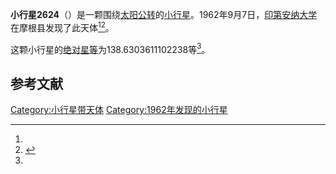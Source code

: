 {{Infobox planet
| bgcolour = #FFFFC0
| name = 2624 Samitchell
| symbol = 
| image = 
| caption = 
| discovery = yes
| discovery_ref = 
| discoverer = [[印第安纳大学|印第安纳大学]]
| discovery_site = [[摩根县|摩根县]] 
| discovered = 1962年9月7日
| designations = yes
| mp_name = 
| named_after = 
| alt_names = 1962 RE/ 1954 UF / 1969 PY / 1977 NJ / 1978 RW5 / 1988 BR5
| mp_category = [[外小行星带|外小行星带]]
| orbit_ref = <ref name="a">[http://ssd.jpl.nasa.gov/sbdb.cgi?sstr=2624 2624 Samitchell] {{Wayback|url=http://ssd.jpl.nasa.gov/sbdb.cgi?sstr=2624 |date=20200820020706 }}，小行星數據庫瀏覽器（JPL Small-Body Database Browser）－[[美国国家航空航天局|美国国家航空航天局]]喷气推进实验室</ref>
| epoch = 2456400.5 (2013年4月18日更新)
| aphelion = {{convert|4.402239365103861|AU|km|3|abbr=on|lk=out}}
| perihelion = {{convert|3.486968949045157|AU|km|3|abbr=on}}
| semimajor = {{convert|3.944604157074509|AU|km|3|abbr=on}}
| eccentricity = 0.116015496
| period = 2861.564695 [[日|日]]<br />7.83[[儒略年|儒略年]]
| avg_speed = 
| inclination = 2.796461732852685
| asc_node = 161.5660225244839
| mean_anomaly = 
| arg_peri = 138.6303611102238
| satellites = 
| physical_characteristics = yes
| dimensions = 
| mass = 
| density = 
| surface_grav = 
| escape_velocity = 
| sidereal_day = 
| axial_tilt = 
| pole_ecliptic_lat = 
| pole_ecliptic_lon = 
| albedo = 
| temperatures= 
| temp_name1 = 
| mean_temp_1 = 
| max_temp_1 = 
| temp_name2 = 
| max_temp_2 = 
| spectral_type = 
| abs_magnitude = 138.6303611102238
}}

'''小行星2624'''（{{lang-en|2624 Samitchell}}）是一颗围绕[[太阳|太阳]][[公转|公转]]的[[小行星|小行星]]。1962年9月7日，[[印第安纳大学|印第安纳大学]]在摩根县发现了此天体<ref name="a" /><ref>{{cite news|title=小行星列表|url=http://cfa-www.harvard.edu/iau/lists/NumberedMPs.txt|accessdate=2013-07-08|newspaper=哈佛大学|archive-date=2008-05-17|archive-url=https://web.archive.org/web/20080517010638/http://cfa-www.harvard.edu/iau/lists/NumberedMPs.txt|dead-url=no}}</ref>。

这颗小行星的[[绝对星等|绝对星等]]为138.6303611102238等<ref name="a" />。

==参考文献==
{{reflist}}
{{Minor Planet Number|[[小行星2623|小行星2623]]|[[小行星2625|小行星2625]]}}

{{小天体}}

[[Category:小行星带天体|Category:小行星带天体]]
[[Category:1962年发现的小行星|Category:1962年发现的小行星]]

{{asteroid-stub}}
